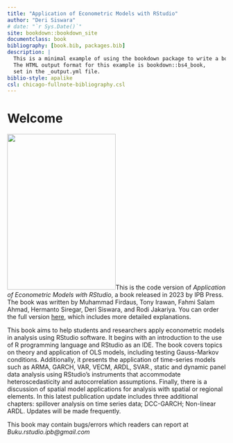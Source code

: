 ```yaml
--- 
title: "Application of Econometric Models with RStudio"
author: "Deri Siswara"
# date: "`r Sys.Date()`"
site: bookdown::bookdown_site
documentclass: book
bibliography: [book.bib, packages.bib]
description: |
  This is a minimal example of using the bookdown package to write a book.
  The HTML output format for this example is bookdown::bs4_book,
  set in the _output.yml file.
biblio-style: apalike
csl: chicago-fullnote-bibliography.csl
---
```


# Welcome {-}

<img src="images/cover.jpeg" class="cover" width="250" height="360"/>This is the code version of *Application of Econometric Models with RStudio*, a book released in 2023 by IPB Press. The book was written by Muhammad Firdaus, Tony Irawan, Fahmi Salam Ahmad, Hermanto Siregar, Deri Siswara, and Rodi Jakariya. You can order the full version [here](https://bit.ly/buku-jurnal-rstudio2), which includes more detailed explanations.

This book aims to help students and researchers apply econometric models in analysis using RStudio software. It begins with an introduction to the use of R programming language and RStudio as an IDE. The book covers topics on theory and application of OLS models, including testing Gauss-Markov conditions. Additionally, it presents the application of time-series models such as ARMA, GARCH, VAR, VECM, ARDL, SVAR., static and dynamic panel data analysis using RStudio's instruments that accommodate heteroscedasticity and autocorrelation assumptions. Finally, there is a discussion of spatial model applications for analysis with spatial or regional elements. In this latest publication update includes three additional chapters: spillover analysis on time series data; DCC-GARCH; Non-linear ARDL. Updates will be made frequently. 

This book may contain bugs/errors which readers can report at *Buku.rstudio.ipb@gmail.com*

